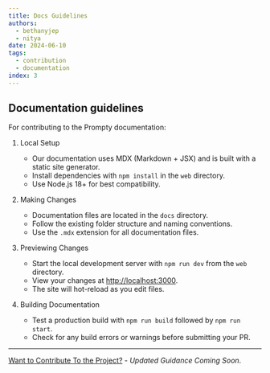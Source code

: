 ```yaml
---
title: Docs Guidelines
authors:
  - bethanyjep
  - nitya
date: 2024-06-10
tags:
  - contribution
  - documentation
index: 3
---
```


## Documentation guidelines
For contributing to the Prompty documentation:

1. Local Setup
    - Our documentation uses MDX (Markdown + JSX) and is built with a static site generator.
    - Install dependencies with `npm install` in the `web` directory.
    - Use Node.js 18+ for best compatibility.

2. Making Changes
    - Documentation files are located in the `docs` directory.
    - Follow the existing folder structure and naming conventions.
    - Use the `.mdx` extension for all documentation files.

3. Previewing Changes
    - Start the local development server with `npm run dev` from the `web` directory.
    - View your changes at [http://localhost:3000](http://localhost:3000).
    - The site will hot-reload as you edit files.

4. Building Documentation
    - Test a production build with `npm run build` followed by `npm run start`.
    - Check for any build errors or warnings before submitting your PR.

---
[Want to Contribute To the Project?](/docs/contributing/) - _Updated Guidance Coming Soon_.
